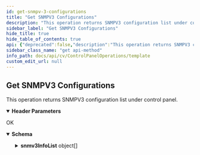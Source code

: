 ```yaml
---
id: get-snmpv-3-configurations
title: "Get SNMPV3 Configurations"
description: "This operation returns SNMPV3 configuration list under control panel."
sidebar_label: "Get SNMPV3 Configurations"
hide_title: true
hide_table_of_contents: true
api: {"deprecated":false,"description":"This operation returns SNMPV3 configuration list under control panel.","operationId":"Get SNMPV3 Configurations","parameters":[{"description":"","in":"header","name":"Authtoken","required":true,"schema":{"example":"{{TOKEN}}","type":"string"}}],"tags":["SNMPV3 configuration"],"responses":{"200":{"description":"OK","content":{"application/json":{"schema":{"type":"object","properties":{"snmv3InfoList":{"type":"array","items":{"type":"object","properties":{"hostName":{"type":"string"},"privacyAlgorithm":{"type":"integer"},"id":{"type":"integer"},"encryptAlgorithm":{"type":"integer"},"userAccount":{"type":"object","properties":{"userName":{"type":"string"}}}}}}},"x-examples":{"Example 1":{"snmv3InfoList":[{"hostName":"test","privacyAlgorithm":1,"id":3,"encryptAlgorithm":1,"userAccount":{"userName":"testadmin"}},{"hostName":"test4","privacyAlgorithm":0,"id":8,"encryptAlgorithm":0,"userAccount":{"userName":""}}]}}}}}}},"method":"get","path":"/CommServ/SNMPV3Configuration","servers":[{"url":"http://{hostname}/webconsole/api","variables":{"hostname":{"default":"localhost","description":"Webconsole"}}}],"info":{"title":"Template","contact":{},"version":"1.0","description":"Template"},"postman":{"name":"Get SNMPV3 Configurations","description":{"content":"This operation returns SNMPV3 configuration list under control panel.","type":"text/plain"},"url":{"path":["CommServ","SNMPV3Configuration"],"host":["{{baseUrl}}"],"query":[],"variable":[]},"header":[{"disabled":false,"description":{"content":"(Required) ","type":"text/plain"},"key":"Authtoken","value":""},{"key":"Accept","value":"application/json"}],"method":"GET"}}
sidebar_class_name: "get api-method"
info_path: docs/api/cv/ControlPanelOperations/template
custom_edit_url: null
---
```



## Get SNMPV3 Configurations



This operation returns SNMPV3 configuration list under control panel.

<details style={{"marginBottom":"1rem"}} data-collapsed={false} open={true}><summary style={{}}><strong>Header Parameters</strong></summary><div><ul><ParamsItem className={"paramsItem"} param={{"description":"","in":"header","name":"Authtoken","required":true,"schema":{"example":"{{TOKEN}}","type":"string"}}}></ParamsItem></ul></div></details><div><ApiTabs><TabItem label={"200"} value={"200"}><div>

OK

</div><div><MimeTabs schemaType={"response"}><TabItem label={"application/json"} value={"application/json"}><SchemaTabs><TabItem label={"Schema"} value={"Schema"}><details style={{}} data-collapsed={false} open={true}><summary style={{"textAlign":"left"}}><strong>Schema</strong></summary><div style={{"textAlign":"left","marginLeft":"1rem"}}></div><ul style={{"marginLeft":"1rem"}}><SchemaItem collapsible={true} className={"schemaItem"}><details style={{}}><summary style={{}}><strong>snmv3InfoList</strong><span style={{"opacity":"0.6"}}> object[]</span></summary><div style={{"marginLeft":"1rem"}}><SchemaItem collapsible={false} name={"hostName"} required={false} deprecated={undefined} schemaDescription={undefined} schemaName={"string"} qualifierMessage={undefined} defaultValue={undefined}></SchemaItem><SchemaItem collapsible={false} name={"privacyAlgorithm"} required={false} deprecated={undefined} schemaDescription={undefined} schemaName={"integer"} qualifierMessage={undefined} defaultValue={undefined}></SchemaItem><SchemaItem collapsible={false} name={"id"} required={false} deprecated={undefined} schemaDescription={undefined} schemaName={"integer"} qualifierMessage={undefined} defaultValue={undefined}></SchemaItem><SchemaItem collapsible={false} name={"encryptAlgorithm"} required={false} deprecated={undefined} schemaDescription={undefined} schemaName={"integer"} qualifierMessage={undefined} defaultValue={undefined}></SchemaItem><SchemaItem collapsible={true} className={"schemaItem"}><details style={{}}><summary style={{}}><strong>userAccount</strong><span style={{"opacity":"0.6"}}> object</span></summary><div style={{"marginLeft":"1rem"}}><SchemaItem collapsible={false} name={"userName"} required={false} deprecated={undefined} schemaDescription={undefined} schemaName={"string"} qualifierMessage={undefined} defaultValue={undefined}></SchemaItem></div></details></SchemaItem></div></details></SchemaItem></ul></details></TabItem><TabItem label={"Example (from schema)"} value={"Example (from schema)"}><ResponseSamples responseExample={"{\n  \"snmv3InfoList\": [\n    {\n      \"hostName\": \"string\",\n      \"privacyAlgorithm\": 0,\n      \"id\": 0,\n      \"encryptAlgorithm\": 0,\n      \"userAccount\": {\n        \"userName\": \"string\"\n      }\n    }\n  ]\n}"} language={"json"}></ResponseSamples></TabItem></SchemaTabs></TabItem></MimeTabs></div></TabItem></ApiTabs></div>
      